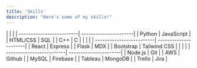 ```yaml
---
title: 'Skills'
description: "Here's some of my skills!"
---
```



<Accordion title="Languages" defaultOpen={true}>
|                          |                       |
| -------------------------| ----------------------|
| Python                   | JavaScript            | 
| HTML/CSS                 | SQL                   |
| C++                      | C                     |

</Accordion>

<Accordion title="Development Frameworks/Libraries" defaultOpen={true}>
|                          |                       |
| -------------------------| ----------------------|
| React                    | Express               |
| Flask                    | MDX                   |
| Bootstrap                | Tailwind CSS          |

</Accordion>

<Accordion title="Programming Languages" defaultOpen={true}>
|                          |                       |
| -------------------------| ----------------------|
| Node.js                  | Git                   |
|     AWS                  | Github                |
| MySQL                    | Firebase              |
| Tableau                  | MongoDB               |
| Trello                   | Jira                  |
</Accordion>

